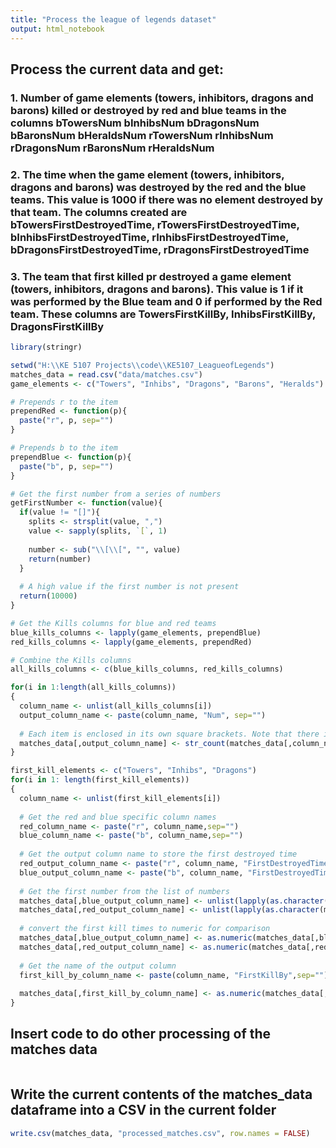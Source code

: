 ```yaml
---
title: "Process the league of legends dataset"
output: html_notebook
---
```



## Process the current data and get:

### 1. Number of game elements (towers, inhibitors, dragons and barons) killed or destroyed by red and blue teams in the columns bTowersNum	bInhibsNum	bDragonsNum	bBaronsNum	bHeraldsNum	rTowersNum	rInhibsNum	rDragonsNum	rBaronsNum	rHeraldsNum

### 2. The time when the game element (towers, inhibitors, dragons and barons) was destroyed by the red and the blue teams. This value is 1000 if there was no element destroyed by that team. The columns created are bTowersFirstDestroyedTime,	rTowersFirstDestroyedTime,		bInhibsFirstDestroyedTime,	rInhibsFirstDestroyedTime,		bDragonsFirstDestroyedTime,	rDragonsFirstDestroyedTime

### 3. The team that first killed pr destroyed a game element (towers, inhibitors, dragons and barons). This value is 1 if it was performed by the Blue team and 0 if performed by the Red team. These columns are TowersFirstKillBy,	InhibsFirstKillBy, DragonsFirstKillBy
```r
library(stringr)

setwd("H:\\KE 5107 Projects\\code\\KE5107_LeagueofLegends")
matches_data = read.csv("data/matches.csv")
game_elements <- c("Towers", "Inhibs", "Dragons", "Barons", "Heralds") 

# Prepends r to the item
prependRed <- function(p){
  paste("r", p, sep="")
}

# Prepends b to the item
prependBlue <- function(p){
  paste("b", p, sep="")
}

# Get the first number from a series of numbers
getFirstNumber <- function(value){
  if(value != "[]"){
    splits <- strsplit(value, ",")
    value <- sapply(splits, `[`, 1)
    
    number <- sub("\\[\\[", "", value)
    return(number)
  }
  
  # A high value if the first number is not present
  return(10000)
}

# Get the Kills columns for blue and red teams
blue_kills_columns <- lapply(game_elements, prependBlue)
red_kills_columns <- lapply(game_elements, prependRed)

# Combine the Kills columns
all_kills_columns <- c(blue_kills_columns, red_kills_columns)

for(i in 1:length(all_kills_columns))
{
  column_name <- unlist(all_kills_columns[i])
  output_column_name <- paste(column_name, "Num", sep="")
  
  # Each item is enclosed in its own square brackets. Note that there is an extra [ to contain all the elements which needs to be removed
  matches_data[,output_column_name] <- str_count(matches_data[,column_name], "\\[")-1
}

first_kill_elements <- c("Towers", "Inhibs", "Dragons") 
for(i in 1: length(first_kill_elements))
{
  column_name <- unlist(first_kill_elements[i])
  
  # Get the red and blue specific column names
  red_column_name <- paste("r", column_name,sep="")
  blue_column_name <- paste("b", column_name,sep="")
  
  # Get the output column name to store the first destroyed time
  red_output_column_name <- paste("r", column_name, "FirstDestroyedTime",sep="")
  blue_output_column_name <- paste("b", column_name, "FirstDestroyedTime",sep="")
  
  # Get the first number from the list of numbers
  matches_data[,blue_output_column_name] <- unlist(lapply(as.character(matches_data[,blue_column_name]), getFirstNumber))
  matches_data[,red_output_column_name] <- unlist(lapply(as.character(matches_data[,red_column_name]), getFirstNumber))
  
  # convert the first kill times to numeric for comparison
  matches_data[,blue_output_column_name] <- as.numeric(matches_data[,blue_output_column_name])
  matches_data[,red_output_column_name] <- as.numeric(matches_data[,red_output_column_name])
  
  # Get the name of the output column
  first_kill_by_column_name <- paste(column_name, "FirstKillBy",sep="")
  
  matches_data[,first_kill_by_column_name] <- as.numeric(matches_data[,blue_output_column_name] < matches_data[,red_output_column_name])
}

```
## Insert code to do other processing of the matches data
```r
```
## Write the current contents of the matches_data dataframe into a CSV in the current folder
```r
write.csv(matches_data, "processed_matches.csv", row.names = FALSE)
```
